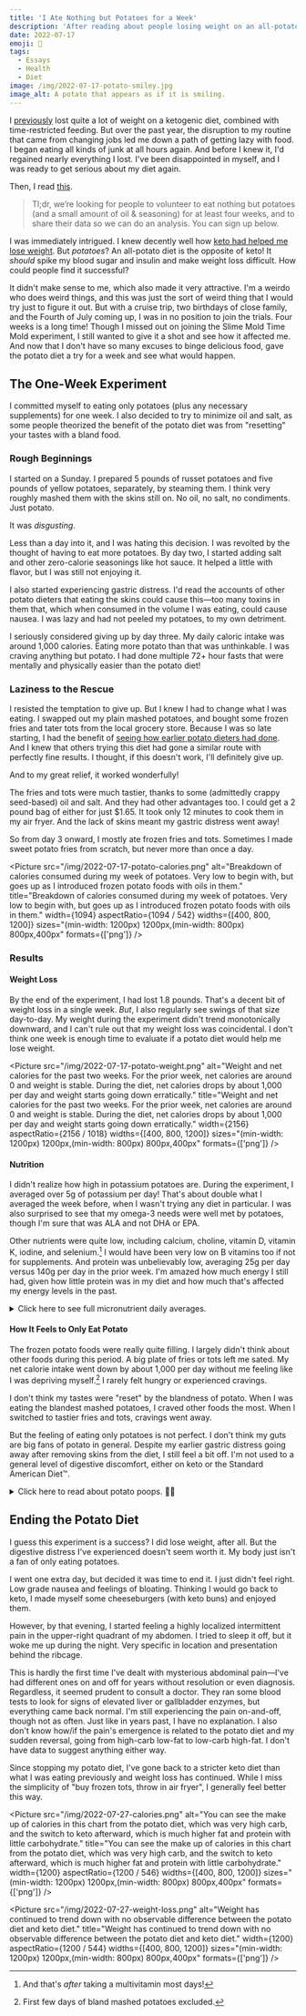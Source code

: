 ```yaml
---
title: 'I Ate Nothing but Potatoes for a Week'
description: 'After reading about people losing weight on an all-potato—the exact opposite of the keto diet I knew and loved—I wanted to try it myself.'
date: 2022-07-17
emoji: 🥔
tags:
  - Essays
  - Health
  - Diet
image: /img/2022-07-17-potato-smiley.jpg
image_alt: A potato that appears as if it is smiling.
---
```



I [previously](https://tomvanantwerp.com/essays/losing-50lbs/) lost quite a lot of weight on a ketogenic diet, combined with time-restricted feeding. But over the past year, the disruption to my routine that came from changing jobs led me down a path of getting lazy with food. I began eating all kinds of junk at all hours again. And before I knew it, I'd regained nearly everything I lost. I've been disappointed in myself, and I was ready to get serious about my diet again.

Then, I read [this](https://slimemoldtimemold.com/2022/04/29/potato-diet-community-trial-sign-up-now-lol/).

> Tl;dr, we’re looking for people to volunteer to eat nothing but potatoes (and a small amount of oil & seasoning) for at least four weeks, and to share their data so we can do an analysis. You can sign up below.

I was immediately intrigued. I knew decently well how [keto had helped me lose weight](https://tomvanantwerp.com/essays/losing-50lbs/#ketogenic-diet). But _potatoes_? An all-potato diet is the opposite of keto! It _should_ spike my blood sugar and insulin and make weight loss difficult. How could people find it successful?

It didn't make sense to me, which also made it very attractive. I'm a weirdo who does weird things, and this was just the sort of weird thing that I would try just to figure it out. But with a cruise trip, two birthdays of close family, and the Fourth of July coming up, I was in no position to join the trials. Four weeks is a long time! Though I missed out on joining the Slime Mold Time Mold experiment, I still wanted to give it a shot and see how it affected me. And now that I don't have so many excuses to binge delicious food, gave the potato diet a try for a week and see what would happen.

## The One-Week Experiment

I committed myself to eating only potatoes (plus any necessary supplements) for one week. I also decided to try to minimize oil and salt, as some people theorized the benefit of the potato diet was from "resetting" your tastes with a bland food.

### Rough Beginnings

I started on a Sunday. I prepared 5 pounds of russet potatoes and five pounds of yellow potatoes, separately, by steaming them. I think very roughly mashed them with the skins still on. No oil, no salt, no condiments. Just potato.

It was _disgusting_.

Less than a day into it, and I was hating this decision. I was revolted by the thought of having to eat more potatoes. By day two, I started adding salt and other zero-calorie seasonings like hot sauce. It helped a little with flavor, but I was still not enjoying it.

I also started experiencing gastric distress. I'd read the accounts of other potato dieters that eating the skins could cause this—too many toxins in them that, which when consumed in the volume I was eating, could cause nausea. I was lazy and had not peeled my potatoes, to my own detriment.

I seriously considered giving up by day three. My daily caloric intake was around 1,000 calories. Eating more potato than that was unthinkable. I was craving anything but potato. I had done multiple 72+ hour fasts that were mentally and physically easier than the potato diet!

### Laziness to the Rescue

I resisted the temptation to give up. But I knew I had to change what I was eating. I swapped out my plain mashed potatoes, and bought some frozen fries and tater tots from the local grocery store. Because I was so late starting, I had the benefit of [seeing how earlier potato dieters had done](https://slimemoldtimemold.com/2022/07/12/lose-10-6-pounds-in-four-weeks-with-this-one-weird-trick-discovered-by-local-slime-hive-mind-doctors-grudgingly-respect-them-hope-to-become-friends/). And I knew that others trying this diet had gone a similar route with perfectly fine results. I thought, if this doesn't work, I'll definitely give up.

And to my great relief, it worked wonderfully!

The fries and tots were much tastier, thanks to some (admittedly crappy seed-based) oil and salt. And they had other advantages too. I could get a 2 pound bag of either for just $1.65. It took only 12 minutes to cook them in my air fryer. And the lack of skins meant my gastric distress went away!

So from day 3 onward, I mostly ate frozen fries and tots. Sometimes I made sweet potato fries from scratch, but never more than once a day.

<Picture
	src="/img/2022-07-17-potato-calories.png"
	alt="Breakdown of calories consumed during my week of potatoes. Very low to begin with, but goes up as I introduced frozen potato foods with oils in them."
	title="Breakdown of calories consumed during my week of potatoes. Very low to begin with, but goes up as I introduced frozen potato foods with oils in them."
	width={1094}
	aspectRatio={1094 / 542}
	widths={[400, 800, 1200]}
	sizes="(min-width: 1200px) 1200px,(min-width: 800px) 800px,400px"
	formats={['png']}
/>

### Results

#### Weight Loss

By the end of the experiment, I had lost 1.8 pounds. That's a decent bit of weight loss in a single week. _But_, I also regularly see swings of that size day-to-day. My weight during the experiment didn't trend monotonically downward, and I can't rule out that my weight loss was coincidental. I don't think one week is enough time to evaluate if a potato diet would help me lose weight.

<Picture
	src="/img/2022-07-17-potato-weight.png"
	alt="Weight and net calories for the past two weeks. For the prior week, net calories are around 0 and weight is stable. During the diet, net calories drops by about 1,000 per day and weight starts going down erratically."
	title="Weight and net calories for the past two weeks. For the prior week, net calories are around 0 and weight is stable. During the diet, net calories drops by about 1,000 per day and weight starts going down erratically."
	width={2156}
	aspectRatio={2156 / 1018}
	widths={[400, 800, 1200]}
	sizes="(min-width: 1200px) 1200px,(min-width: 800px) 800px,400px"
	formats={['png']}
/>

#### Nutrition

I didn't realize how high in potassium potatoes are. During the experiment, I averaged over 5g of potassium per day! That's about double what I averaged the week before, when I wasn't trying any diet in particular. I was also surprised to see that my omega-3 needs were well met by potatoes, though I'm sure that was ALA and not DHA or EPA.

Other nutrients were quite low, including calcium, choline, vitamin D, vitamin K, iodine, and selenium.[^1] I would have been very low on B vitamins too if not for supplements. And protein was unbelievably low, averaging 25g per day versus 140g per day in the prior week. I'm amazed how much energy I still had, given how little protein was in my diet and how much that's affected my energy levels in the past.

<details>
<summary>Click here to see full micronutrient daily averages.</summary>

These tables contain the daily average micronutrient consumption (i.e., vitamins and minerals) from my week eating potatoes (plus some supplements), from the week previous (a Standard American Diet™), and from the following week eating a keto. Data comes from weighing food and logging it in the [Cronometer](https://cronometer.com/) app. How useful this data is aside from the potato numbers is questionable, since there are so many ways to eat SAD or keto and mine are unique to my time and place. And whether or not I take supplements (sporadically done during potato diet, not at all on the others) also greatly affects these values.

<table>
	<caption>Daily Average Nutrients on Different Diets</caption>
	<thead>
		<tr>
			<th>Nutrient</th>
			<th>Potato Diet</th>
			<th>Standard American Diet (Previous Week)</th>
			<th>Keto Diet (Following Week)</th>
		</tr>
	</thead>
	<tbody>
		<tr>
			<td>B1 (Thiamine)</td>
			<td className="numeric">2.6mg (220%)</td>
			<td className="numeric">1.4mg (114%)</td>
			<td className="numeric">0.6mg (52%)</td>
		</tr>
		<tr>
			<td>B2 (Riboflavin)</td>
			<td className="numeric">1.9mg (143%)</td>
			<td className="numeric">1.5mg (116%)</td>
			<td className="numeric">1.1mg (88%)</td>
		</tr>
		<tr>
			<td>B3 (Niacin)</td>
			<td className="numeric">26.3mg (164%)</td>
			<td className="numeric">20.1mg (126%)</td>
			<td className="numeric">15.2mg (95%)</td>
		</tr>
		<tr>
			<td>B5 (Pantothenic Acid)</td>
			<td className="numeric">9.8mg (197%)</td>
			<td className="numeric">3.4mg (69%)</td>
			<td className="numeric">3.6mg (73%)</td>
		</tr>
		<tr>
			<td>B6 (Pyridoxine)</td>
			<td className="numeric">4.1mg (316%)</td>
			<td className="numeric">1.5mg (114%)</td>
			<td className="numeric">1.2mg (94%)</td>
		</tr>
		<tr>
			<td>B12 (Cobalamin)</td>
			<td className="numeric">6.5µg (269%)</td>
			<td className="numeric">6.2µg (260%)</td>
			<td className="numeric">4.7µg (194%)</td>
		</tr>
		<tr>
			<td>Choline</td>
			<td className="numeric">219.6mg (40%)</td>
			<td className="numeric">352.3mg (64%)</td>
			<td className="numeric">351.3mg (64%)</td>
		</tr>
		<tr>
			<td>Folate</td>
			<td className="numeric">368.8µg (92%)</td>
			<td className="numeric">147.2µg (37%)</td>
			<td className="numeric">109.9µg (27%)</td>
		</tr>
		<tr>
			<td>Vitamin A</td>
			<td className="numeric">1676.9µg (186%)</td>
			<td className="numeric">436.9µg (49%)</td>
			<td className="numeric">350.9µg (39%)</td>
		</tr>
		<tr>
			<td>Vitamin C</td>
			<td className="numeric">130.7mg (65%)</td>
			<td className="numeric">14.5mg (7%)</td>
			<td className="numeric">27.2mg (14%)</td>
		</tr>
		<tr>
			<td>Vitamin D</td>
			<td className="numeric">171.7IU (29%)</td>
			<td className="numeric">366.5IU (61%)</td>
			<td className="numeric">417.3IU (70%)</td>
		</tr>
		<tr>
			<td>Vitamin E</td>
			<td className="numeric">9.8mg (65%)</td>
			<td className="numeric">3.5mg (23%)</td>
			<td className="numeric">6.1mg (41%)</td>
		</tr>
		<tr>
			<td>Vitamin K</td>
			<td className="numeric">53.7µg (45%)</td>
			<td className="numeric">135.2µg (113%)</td>
			<td className="numeric">88.0µg (73%)</td>
		</tr>
		<tr>
			<td>Calcium</td>
			<td className="numeric">244.3mg (24%)</td>
			<td className="numeric">976.3mg (98%)</td>
			<td className="numeric">839.8mg (84%)</td>
		</tr>
		<tr>
			<td>Chromium</td>
			<td className="numeric">25.7µg (73%)</td>
			<td className="numeric">0.0µg (0%)</td>
			<td className="numeric">10.5µg (30%)</td>
		</tr>
		<tr>
			<td>Copper</td>
			<td className="numeric">1.6mg (182%)</td>
			<td className="numeric">0.5mg (53%)</td>
			<td className="numeric">0.7mg (80%)</td>
		</tr>
		<tr>
			<td>Iodine</td>
			<td className="numeric">34.4µg (23%)</td>
			<td className="numeric">64.6µg (43%)</td>
			<td className="numeric">76.2µg (51%)</td>
		</tr>
		<tr>
			<td>Iron</td>
			<td className="numeric">9.6mg (120%)</td>
			<td className="numeric">14.0mg (175%)</td>
			<td className="numeric">8.3mg (104%)</td>
		</tr>
		<tr>
			<td>Magnesium</td>
			<td className="numeric">308.2mg (73%)</td>
			<td className="numeric">189.2mg (45%)</td>
			<td className="numeric">238.8mg (57%)</td>
		</tr>
		<tr>
			<td>Manganese</td>
			<td className="numeric">3.1mg (135%)</td>
			<td className="numeric">0.8mg (35%)</td>
			<td className="numeric">1.0mg (41%)</td>
		</tr>
		<tr>
			<td>Phosphorus</td>
			<td className="numeric">803.7mg (115%)</td>
			<td className="numeric">1096.1mg (157%)</td>
			<td className="numeric">1024.4mg (146%)</td>
		</tr>
		<tr>
			<td>Potassium</td>
			<td className="numeric">5278.3mg (155%)</td>
			<td className="numeric">2642.4mg (78%)</td>
			<td className="numeric">1800.3mg (53%)</td>
		</tr>
		<tr>
			<td>Selenium</td>
			<td className="numeric">20.6µg (37%)</td>
			<td className="numeric">121.3µg (221%)</td>
			<td className="numeric">81.3µg (148%)</td>
		</tr>
		<tr>
			<td>Sodium</td>
			<td className="numeric">2697.7mg (180%)</td>
			<td className="numeric">2501.5mg (167%)</td>
			<td className="numeric">1920.7mg (128%)</td>
		</tr>
		<tr>
			<td>Zinc</td>
			<td className="numeric">11.1mg (101%)</td>
			<td className="numeric">15.2mg (138%)</td>
			<td className="numeric">10.7mg (97%)</td>
		</tr>
	</tbody>
</table>
</details>

#### How It Feels to Only Eat Potato

The frozen potato foods were really quite filling. I largely didn't think about other foods during this period. A big plate of fries or tots left me sated. My net calorie intake went down by about 1,000 per day without me feeling like I was depriving myself.[^2] I rarely felt hungry or experienced cravings.

I don't think my tastes were "reset" by the blandness of potato. When I was eating the blandest mashed potatoes, I craved other foods the most. When I switched to tastier fries and tots, cravings went away.

But the feeling of eating only potatoes is not perfect. I don't think my guts are big fans of potato in general. Despite my earlier gastric distress going away after removing skins from the diet, I still feel a bit off. I'm not used to a general level of digestive discomfort, either on keto or the Standard American Diet™.

<details>
<summary>Click here to read about potato poops. 🥔💩</summary>

I think potato has trouble moving through my bowels. I got cramps, like my body is trying very hard to move things along. I never had these problems on a keto diet.

Everything came out OK. The experience of pooping was fairly normal. The poop itself was strange, though. It just seemed to start dissolving into the toilet water almost immediately. So I would have the physical sensation of a normal poop, only to turn around and see what looked more like diarrhea.

I'm sure you're glad you clicked to read that!

</details>

## Ending the Potato Diet

I guess this experiment is a success? I did lose weight, after all. But the digestive distress I've experienced doesn't seem worth it. My body just isn't a fan of only eating potatoes.

I went one extra day, but decided it was time to end it. I just didn't feel right. Low grade nausea and feelings of bloating. Thinking I would go back to keto, I made myself some cheeseburgers (with keto buns) and enjoyed them.

However, by that evening, I started feeling a highly localized intermittent pain in the upper-right quadrant of my abdomen. I tried to sleep it off, but it woke me up during the night. Very specific in location and presentation behind the ribcage.

This is hardly the first time I've dealt with mysterious abdominal pain—I've had different ones on and off for years without resolution or even diagnosis. Regardless, it seemed prudent to consult a doctor. They ran some blood tests to look for signs of elevated liver or gallbladder enzymes, but everything came back normal. I'm still experiencing the pain on-and-off, though not as often. Just like in years past, I have no explanation. I also don't know how/if the pain's emergence is related to the potato diet and my sudden reversal, going from high-carb low-fat to low-carb high-fat. I don't have data to suggest anything either way.

Since stopping my potato diet, I've gone back to a stricter keto diet than what I was eating previously and weight loss has continued. While I miss the simplicity of "buy frozen tots, throw in air fryer", I generally feel better this way.

<Picture
	src="/img/2022-07-27-calories.png"
	alt="You can see the make up of calories in this chart from the potato diet, which was very high carb, and the switch to keto afterward, which is much higher fat and protein with little carbohydrate."
	title="You can see the make up of calories in this chart from the potato diet, which was very high carb, and the switch to keto afterward, which is much higher fat and protein with little carbohydrate."
	width={1200}
	aspectRatio={1200 / 546}
	widths={[400, 800, 1200]}
	sizes="(min-width: 1200px) 1200px,(min-width: 800px) 800px,400px"
	formats={['png']}
/>

<Picture
	src="/img/2022-07-27-weight-loss.png"
	alt="Weight has continued to trend down with no observable difference between the potato diet and keto diet."
	title="Weight has continued to trend down with no observable difference between the potato diet and keto diet."
	width={1200}
	aspectRatio={1200 / 544}
	widths={[400, 800, 1200]}
	sizes="(min-width: 1200px) 1200px,(min-width: 800px) 800px,400px"
	formats={['png']}
/>

[^1]: And that's _after_ taking a multivitamin most days!
[^2]: First few days of bland mashed potatoes excluded.
